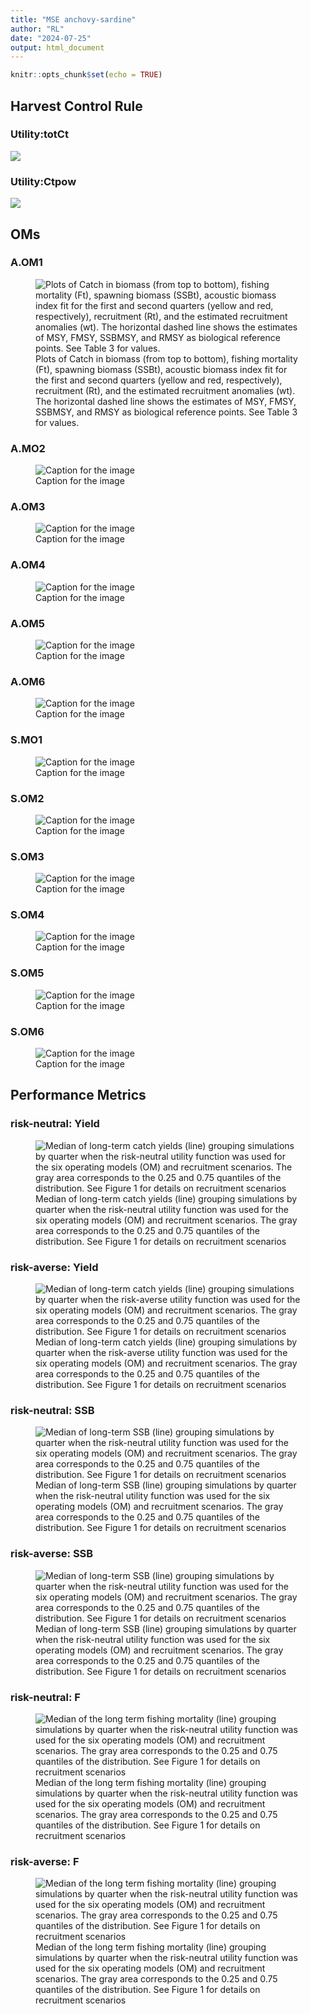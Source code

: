 ```yaml
---
title: "MSE anchovy-sardine"
author: "RL"
date: "2024-07-25"
output: html_document
---
```


```r
knitr::opts_chunk$set(echo = TRUE)
```

## Harvest Control Rule {.tabset}

### Utility:totCt

![](P:\PCloud Sync\share_models\images\HCR_by_OM_Devs_totCt.png)

### Utility:Ctpow

![](P:\PCloud Sync\share_models\images\HCR_by_OM_Devs_Ctpow.png)






## OMs {.tabset}

### A.OM1


![Plots of Catch in biomass (from top to bottom), fishing mortality (Ft), spawning biomass (SSBt), acoustic biomass index fit for the first and second quarters (yellow and red, respectively), recruitment (Rt), and the estimated recruitment anomalies (wt). The horizontal dashed line shows the estimates of MSY, FMSY, SSBMSY, and RMSY as biological reference points. See Table 3 for values.](P:\PCloud Sync\share_models\images\anch_OM1.png)


### A.MO2


![Caption for the image](P:\PCloud Sync\share_models\images\anch_OM2.png)

### A.OM3

![Caption for the image](P:\PCloud Sync\share_models\images\anch_OM3.png)

### A.OM4

![Caption for the image](P:\PCloud Sync\share_models\images\anch_OM4.png)

### A.OM5

![Caption for the image](P:\PCloud Sync\share_models\images\anch_OM5.png)

### A.OM6

![Caption for the image](P:\PCloud Sync\share_models\images\anch_OM6.png)

### S.MO1

![Caption for the image](P:\PCloud Sync\share_models\images\sard_OM1.png)

### S.OM2

![Caption for the image](P:\PCloud Sync\share_models\images\sard_OM2.png)

### S.OM3

![Caption for the image](P:\PCloud Sync\share_models\images\sard_OM4.png)

### S.OM4

![Caption for the image](P:\PCloud Sync\share_models\images\sard_OM5.png)

### S.OM5

![Caption for the image](P:\PCloud Sync\share_models\images\sard_OM5.png)

### S.OM6

![Caption for the image](P:\PCloud Sync\share_models\images\sard_OM6.png)



## Performance Metrics {.tabset}

### risk-neutral: Yield

![Median of long-term catch yields (line) grouping simulations by quarter when the risk-neutral utility function was used for the six operating models (OM) and recruitment scenarios. The gray area corresponds to the 0.25 and 0.75 quantiles of the distribution. See Figure 1 for details on recruitment scenarios](P:\PCloud Sync\share_models\images\as_actCt_NEWtotCt1.png)

### risk-averse: Yield

![Median of long-term catch yields (line) grouping simulations by quarter when the risk-averse utility function was used for the six operating models (OM) and recruitment scenarios. The gray area corresponds to the 0.25 and 0.75 quantiles of the distribution. See Figure 1 for details on recruitment scenarios](P:\PCloud Sync\share_models\images\as_actCt_NEWCtpow1.png)

### risk-neutral: SSB

![Median of long-term SSB (line) grouping simulations by quarter when the risk-neutral utility function was used for the six operating models (OM) and recruitment scenarios. The gray area corresponds to the 0.25 and 0.75 quantiles of the distribution. See Figure 1 for details on recruitment scenarios](P:\PCloud Sync\share_models\images\a_ssb_s_ssb_OM_devs_2totCt_1.png)

### risk-averse: SSB

![Median of long-term SSB (line) grouping simulations by quarter when the risk-neutral utility function was used for the six operating models (OM) and recruitment scenarios. The gray area corresponds to the 0.25 and 0.75 quantiles of the distribution. See Figure 1 for details on recruitment scenarios](P:\PCloud Sync\share_models\images\a_ssb_s_ssb_OM_devs_2Ctpow_1.png)

### risk-neutral: F

![Median of the long term fishing mortality (line) grouping simulations by quarter when the risk-neutral utility function was used for the six operating models (OM) and recruitment scenarios. The gray area corresponds to the 0.25 and 0.75 quantiles of the distribution. See Figure 1 for details on recruitment scenarios](P:\PCloud Sync\share_models\images\a_Ft_s_Ft_OM_devs_totCt_1.png)

### risk-averse: F

![Median of the long term fishing mortality  (line) grouping simulations by quarter when the risk-neutral utility function was used for the six operating models (OM) and recruitment scenarios. The gray area corresponds to the 0.25 and 0.75 quantiles of the distribution. See Figure 1 for details on recruitment scenarios](P:\PCloud Sync\share_models\images\a_Ft_s_Ft_OM_devs_Ctpow_1.png)


